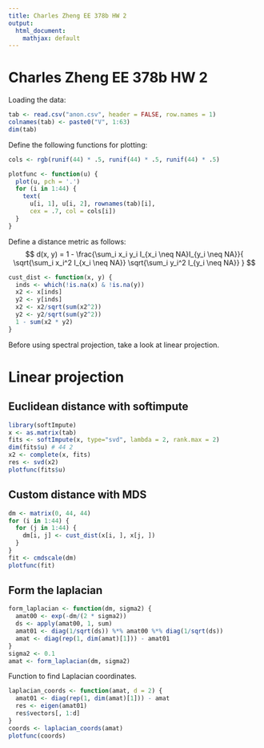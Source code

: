 ```yaml
---
title: Charles Zheng EE 378b HW 2
output:
  html_document:
    mathjax: default
---
```


Charles Zheng EE 378b HW 2
========================================================

Loading the data:

```r
tab <- read.csv("anon.csv", header = FALSE, row.names = 1)
colnames(tab) <- paste0("V", 1:63)
dim(tab)
```

Define the following functions for plotting:
```r
cols <- rgb(runif(44) * .5, runif(44) * .5, runif(44) * .5)

plotfunc <- function(u) {
  plot(u, pch = '.')
  for (i in 1:44) {
    text(
      u[i, 1], u[i, 2], rownames(tab)[i],
      cex = .7, col = cols[i])
  }
}
```

Define a distance metric as follows:
$$
d(x, y) = 1 - \frac{\sum_i x_i y_i I_{x_i \neq NA}I_{y_i \neq NA}}{
\sqrt{\sum_i x_i^2 I_{x_i \neq NA}}
\sqrt{\sum_i y_i^2 I_{y_i \neq NA}}
}
$$
```r
cust_dist <- function(x, y) {
  inds <- which(!is.na(x) & !is.na(y))
  x2 <- x[inds]
  y2 <- y[inds]
  x2 <- x2/sqrt(sum(x2^2))
  y2 <- y2/sqrt(sum(y2^2))
  1 - sum(x2 * y2)
}
```

Before using spectral projection, take a look at linear projection.

# Linear projection

## Euclidean distance with softimpute

```r
library(softImpute)
x <- as.matrix(tab)
fits <- softImpute(x, type="svd", lambda = 2, rank.max = 2)
dim(fits$u) # 44 2
x2 <- complete(x, fits)
res <- svd(x2)
plotfunc(fits$u)
```


## Custom distance with MDS

```r
dm <- matrix(0, 44, 44)
for (i in 1:44) {
  for (j in 1:44) {
    dm[i, j] <- cust_dist(x[i, ], x[j, ])
  }
}
fit <- cmdscale(dm)
plotfunc(fit)
```

## Form the laplacian

```r
form_laplacian <- function(dm, sigma2) {
  amat00 <- exp(-dm/(2 * sigma2))
  ds <- apply(amat00, 1, sum)
  amat01 <- diag(1/sqrt(ds)) %*% amat00 %*% diag(1/sqrt(ds))
  amat <- diag(rep(1, dim(amat)[1])) - amat01
}
sigma2 <- 0.1
amat <- form_laplacian(dm, sigma2)
```

Function to find Laplacian coordinates.
```r
laplacian_coords <- function(amat, d = 2) {
  amat01 <- diag(rep(1, dim(amat)[1])) - amat
  res <- eigen(amat01)
  res$vectors[, 1:d]
}
coords <- laplacian_coords(amat)
plotfunc(coords)
```

